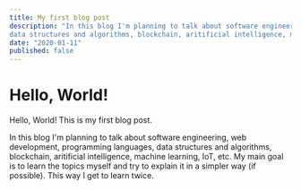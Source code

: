 ```yaml
---
title: My first blog post
description: "In this blog I'm planning to talk about software engineering, web development, programming languages,
data structures and algorithms, blockchain, aritificial intelligence, machine learning, IoT, etc."
date: "2020-01-11"
published: false
---
```


# Hello, World!

Hello, World! This is my first blog post.

In this blog I'm planning to talk about software engineering, web development, programming languages,
data structures and algorithms, blockchain, aritificial intelligence, machine learning, IoT, etc.
My main goal is to learn the topics myself and try to explain it in a simpler way (if possible).
This way I get to learn twice.
